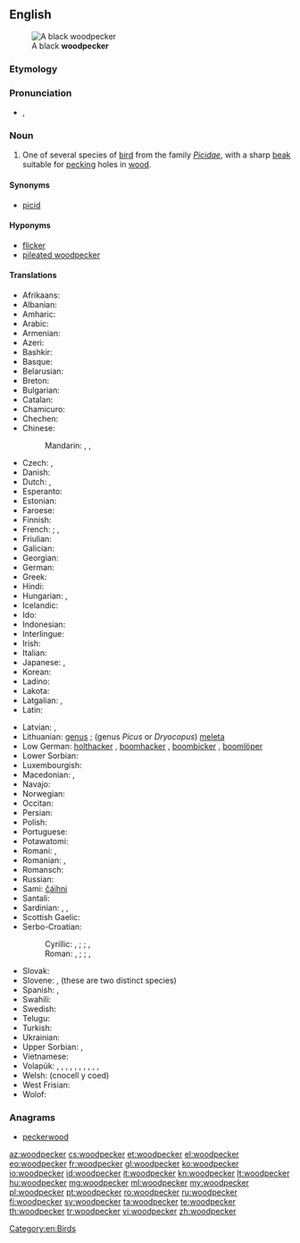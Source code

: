 ==English==
[[File:BlackWoods.jpg|thumb|A black '''woodpecker''']]

===Etymology===
{{compound|wood|pecker}}

===Pronunciation===
* {{a|US}} {{enPR|wo͝odʹpĕkûr}}, {{IPA|/ˈwʊd.pɛ.kɚ/}}

===Noun===
{{wikipedia}}
{{en-noun}}

# One of several species of [[bird]] from the family ''[[Picidae]]'', with a sharp [[beak]] suitable for [[peck]]ing holes in [[wood]].

====Synonyms====
* [[picid]]

====Hyponyms====
* [[flicker]]
* [[pileated woodpecker]]

====Translations====
{{trans-top|bird}}
* Afrikaans: {{t-|af|houtkapper}}
* Albanian: {{t-|sq|qukapikorët}}
* Amharic: {{t-|am|ግንደ ቆርቁር|tr=gəndä qorqur|sc=Ethi}}
* Arabic: {{t-|ar|نقار الخشب|m|tr=naqār al-xašab|sc=Arab}}
* Armenian: {{t-|hy|փայտփորիկ|tr=p'aytp'orik}}
* Azeri: {{t+|az|ağacdələn}}
* Bashkir: {{tø|ba|тумыртҡа|tr=tumïrtqa|sc=Cyrl}}
* Basque: {{t-|eu|piziformeak}}
* Belarusian: {{t-|be|дзяцел|m|tr=dzjácjel}}
* Breton: {{t-|br|speged}}
* Bulgarian: {{t+|bg|кълвач|tr=kǎlváč}}
* Catalan: {{t-|ca|picot|m}}
* Chamicuro: {{tø|ccc|me'na}}
* Chechen: {{tø|ce|хенакIур}}
* Chinese:
*: Mandarin: {{t+|cmn|鴷|tr=liè}}, {{t|cmn|啄木鳥|sc=Hani}}, {{t|cmn|啄木鸟|tr=zhuómùniǎo|sc=Hani}}
* Czech: {{t-|cs|datel|m}}, {{t-|cs|strakapoud|m}}
* Danish: {{t+|da|spætte}}
* Dutch: {{t+|nl|specht|m}}, {{t-|nl|groene specht|m}}
* Esperanto: {{t-|eo|pego}}
* Estonian: {{t+|et|rähn}}
* Faroese: {{t-|fo|spæta}}
* Finnish: {{t+|fi|tikka}}
* French: {{t+|fr|pic|m}}; {{gloss|green woodpecker}} {{t+|fr|pic-vert|m}}, {{t+|fr|pivert|m}}
* Friulian: {{tø|fur|pic}}
* Galician: {{t-|gl|pica pau|m}}
* Georgian: {{t-|ka|კოდალა|tr=kodala|sc=Geor}}
* German: {{t+|de|Specht|m}}
* Greek: {{t+|el|δρυοκολάπτης|m}}
* Hindi: {{t-|hi|हुदहुद|m|tr=hudahuda|sc=Deva}}
* Hungarian: {{t+|hu|harkály}}, {{t+|hu|fakopáncs}}
* Icelandic: {{t+|is|spæta}}
* Ido: {{t+|io|pego}}
* Indonesian: {{t+|id|burung pelatuk}}
* Interlingue: {{t-|ie|pico}}
* Irish: {{t-|ga|cnagaire}}
* Italian: {{t+|it|picchio|m}}
* Japanese: {{t-|ja|啄木鳥|tr=きつつき, kitsutsuki|sc=Jpan}}, {{t-|ja|キツツキ|tr=kitsutsuki|sc=Jpan}}
* Korean: {{t+|ko|딱따구리|tr=ttakdaguri|sc=Kore}}
* Ladino: {{tø|lad|becalen|sc=Latn}}
* Lakota: {{tø|lkt|čhaŋkátotola}}
* Latgalian: {{qualifier|genus ''[[Dendrocopos]]''}} {{tø|ltg|dzeņs}}, {{qualifier|genus [[Picus]] or [[Dryocopus]]}} {{tø|ltg|dzylna|f}}
* Latin: {{t-|la|picus|m}}
{{trans-mid}}
* Latvian: {{qualifier|genus ''Dendrocopos''}} {{t+|lv|dzenis|m}}, {{qualifier|genus ''Picus'' or ''Dryocopus''}} {{t-|lv|dzilna|f}}
* Lithuanian: {{qualifier|genus ''Dendrocopos''}} [[genus]] {{m}} ; (genus ''Picus'' or ''Dryocopus'') [[meleta]] {{f}}
* Low German: [[holthacker]] {{m}}, [[boomhacker]] {{m}}, [[boombicker]] {{m}}, [[boomlöper]] {{m}}
* Lower Sorbian: {{tø|dsb|źiśelc}}
* Luxembourgish: {{t-|lb|Spiecht|m}}
* Macedonian: {{t-|mk|клукајдрвец|m|tr=klukájdrvec}}, {{t-|mk|детел|m|tr=détel|sc=Cyrl}}
* Navajo: {{tø|nv|tsin yiłkaałii}}
* Norwegian: {{t-|no|hakkespett|m}}
* Occitan: {{t-|oc|picot|m}}
* Persian: {{t+|fa|دارکوب|tr=dârkub}}
* Polish: {{t+|pl|dzięcioł}}
* Portuguese: {{t+|pt|pica-pau|m}}
* Potawatomi: {{tø|pot|babasé}}
* Romani: {{tø|rom|chuplitari|m}}, {{tø|rom|chuplitarka|f}}
* Romanian: {{t+|ro|ghionoaie}}, {{t+|ro|ciocănitoare}}
* Romansch: {{t-|rm|pitgalain}}
* Russian: {{t+|ru|дятел|m|tr=djátel}}
* Sami: [[čáihni]]
* Santali: {{tø|sat|ᱮᱨᱮ|tr=ere|sc=Olck}}
* Sardinian: {{t-|sc|biccalinna|f}}, {{t-|sc|biccamuru|m}}, {{t-|sc|biccamatta|f}}
* Scottish Gaelic: {{t-|gd|snagan-daraich|m}}
* Serbo-Croatian:
*: Cyrillic: {{t-|sh|детлић|m|sc=Cyrl}} {{qualifier|Ekavian}}, {{t-|sh|дјетлић|m}} {{qualifier|Ijekavian}}; {{t-|sh|жуна|f}}; {{t-|sh|детао|n}} {{qualifier|Ekavian}}, {{t-|sh|дјетао|n}} {{qualifier|Ijekavian}}
*: Roman: {{t-|sh|detlić|m}} {{qualifier|Ekavian}}, {{t-|sh|djetlić|m}} {{qualifier|Ijekavian}}; {{t-|sh|žuna|f}}; {{t-|sh|detao|n}} {{qualifier|Ekavian}}, {{t-|sh|djetao|n}} {{qualifier|Ijekavian}}
* Slovak: {{t-|sk|ďateľ|m}}
* Slovene: {{t-|sl|detel|m}}, {{t+|sl|žolna|f}} (these are two distinct species)
* Spanish: {{t+|es|pájaro carpintero|m}}, {{t+|es|pito|m}}
* Swahili: {{t-|sw|kigong'ota}}
* Swedish: {{t+|sv|hackspett}}
* Telugu: {{t+|te|వడ్రంగిపిట్ట|tr=vaDraMgipiTTa}}
* Turkish: {{t+|tr|ağaçkakan}}
* Ukrainian: {{t+|uk|дятел|m|tr=djátel}}
* Upper Sorbian: {{t-|hsb|dypornak}}, {{t-|hsb|dypak}}
* Vietnamese: {{t-|vi|chim gõ kiến}}
* Volapük: {{qualifier|♂♀}} {{t+|vo|pikit}}, {{qualifier|♂}} {{t-|vo|hipikit}}, {{qualifier|♀}} {{t-|vo|jipikit}}, {{qualifier|♂♀offspring}} {{t-|vo|pikitül}}, {{qualifier|♂ offspring}} {{t-|vo|hipikitül}}, {{qualifier|♀ offspring}} {{t-|vo|jipikitül}}, {{qualifier|black ♂♀}} {{t+|vo|blägapikit}}, {{qualifier|green ♂♀}} {{t-|vo|grünapikit}}, {{qualifier|green ♂♀}} {{t-|vo|pikit grünik}}, {{qualifier|spotted ♂♀}} {{t-|vo|vielapikit}}, {{qualifier|older term}} {{t-|vo|pigit}}
* Welsh: {{t-|cy|cnocell}} (cnocell y coed)
* West Frisian: {{t-|fy|spjocht}}
* Wolof: {{t-|wo|ngorkaan|alt=ngorkaan li}}
{{trans-bottom}}

===Anagrams===
* [[peckerwood#English|peckerwood]]

[[Category:en:Birds]]

[[az:woodpecker]]
[[cs:woodpecker]]
[[et:woodpecker]]
[[el:woodpecker]]
[[eo:woodpecker]]
[[fr:woodpecker]]
[[gl:woodpecker]]
[[ko:woodpecker]]
[[io:woodpecker]]
[[id:woodpecker]]
[[it:woodpecker]]
[[kn:woodpecker]]
[[lt:woodpecker]]
[[hu:woodpecker]]
[[mg:woodpecker]]
[[ml:woodpecker]]
[[my:woodpecker]]
[[pl:woodpecker]]
[[pt:woodpecker]]
[[ro:woodpecker]]
[[ru:woodpecker]]
[[fi:woodpecker]]
[[sv:woodpecker]]
[[ta:woodpecker]]
[[te:woodpecker]]
[[th:woodpecker]]
[[tr:woodpecker]]
[[vi:woodpecker]]
[[zh:woodpecker]]